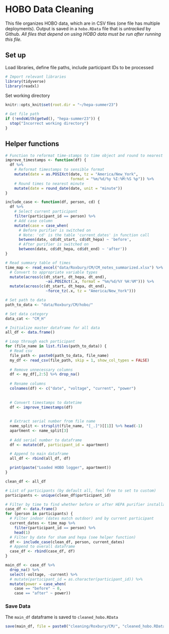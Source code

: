 # HOBO Data Cleaning
This file organizes HOBO data, which are in CSV files (one file has multiple deployments). Output is saved in a `hobo.RData` file that is *untracked* by Github. *All files that depend on using HOBO data must be run after running this file.*


## Set up
Load libraries, define file paths, include participant IDs to be processed
```r
# Import relevant libraries
library(tidyverse)
library(readxl)
```
Set working directory
```r
knitr::opts_knit$set(root.dir = "~/hepa-summer23")
```

```r
# Get file path
if (!endsWith(getwd(), "hepa-summer23")) {
  stop("Incorrect working directory")
}
```

## Helper functions
```r
# Function to reformat time-stamps to time object and round to nearest minute
improve_timestamps <- function(df) {
  df %>%
    # Reformat timestamps to sensible format
    mutate(date = as.POSIXct(date, tz = "America/New_York",
                             format = "%m/%d/%y %I:%M:%S %p")) %>%
    # Round times to nearest minute
    mutate(date = round_date(date, unit = "minute"))
}
```

```r
include_case <- function(df, person, cd) {
  df %>%
    # Select current participant
    filter(participant_id == person) %>%
    # Add case column
    mutate(case = case_when(
      # Before purifier is switched on
      # Note: 'cd' is the table 'current_dates' in function call
      between(date, cd$dt_start, cd$dt_hepa) ~ 'before',
      # After purifier is switched on
      between(date, cd$dt_hepa, cd$dt_end) ~ 'after'))
}
```

```r
# Read summary table of times
time_map <- read_excel("data/Roxbury/CM/CM_notes_summarized.xlsx") %>%
  # Convert to appropriate variable types
  mutate(across(c(dt_start, dt_hepa, dt_end), 
                  ~as.POSIXct(.x, format = "%m/%d/%Y %H:%M"))) %>%
  mutate(across(c(dt_start, dt_hepa, dt_end), 
                  ~force_tz(.x, tz = "America/New_York")))
```

```r
# Set path to data
path_to_data <- "data/Roxbury/CM/hobo/"

# Set data category
data_cat <- "CM_H"
```

```r
# Initialize master dataframe for all data
all_df <- data.frame()

# Loop through each participant
for (file_name in list.files(path_to_data)) {
  # Read csv
  file_path <- paste0(path_to_data, file_name)
  my_df <- read_csv(file_path, skip = 1, show_col_types = FALSE)
  
  # Remove unnecessary columns
  df <- my_df[,2:5] %>% drop_na()
  
  # Rename columns
  colnames(df) <- c("date", "voltage", "current", "power")
  
  
  # Convert timestamps to datetime
  df <- improve_timestamps(df)
  
  
  # Extract serial number from file name
  name_split <- strsplit(file_name, "[_.]")[[1]] %>% head(-1)
  apartment <- name_split[3]
  
  # Add serial number to dataframe
  df <- mutate(df, participant_id = apartment)

  # Append to main dataframe
  all_df <- rbind(all_df, df)

  print(paste("Loaded HOBO logger", apartment))
}
```

```r
clean_df <- all_df
```

```r
# List of participants (by default all, feel free to set to custom)
participants <- unique(clean_df$participant_id)

# Filter by time to find whether before or after HEPA purifier installation
case_df <- data.frame()
for (person in participants) {
  # Filter indoor (dates match outdoor) and by current participant
  current_dates <- time_map %>% 
    filter(participant_id == person) %>%
    head(1)
  # Filter by date for sham and hepa (see helper function)
  df <- include_case(clean_df, person, current_dates)
  # Append to overall dataframe
  case_df <- rbind(case_df, df)
}
```

```r
main_df <- case_df %>%
  drop_na() %>%
  select(-voltage, -current) %>%
  # mutate(participant_id = as.character(participant_id)) %>%
  mutate(power = case_when(
    case == "before" ~ 0,
    case == "after" ~ power))
```

### Save Data
The `main_df` dataframe is saved to `cleaned_hobo.RData`
```r
save(main_df, file = paste0("cleaning/Roxbury/CM/", "cleaned_hobo.RData"))
```